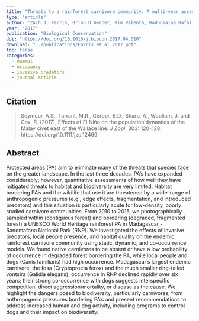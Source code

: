 ```yaml
---
title: "Threats to a rainforest carnivore community: A multi-year assessment of occupancy and co-occurrence in Madagascar"
type: "article"
author: "Zach J. Farris, Brian D Gerber, Kim Valenta, Radoniaina Rafaliarison, Jean Claude Razafimahaimodison, Eileen Larney, Tsiky Rajaonarivelo, Zoavina Randriana, Patricia C. Wright, Colin A Chapman"
year: "2017"
publication: "Biological Conservation"
doi: "https://doi.org/10.1016/j.biocon.2017.04.010"
download: "../publications/Farris et al 2017.pdf"
toc: false
categories:
  - mammal
  - occupancy
  - invasive predators
  - journal article
---
```


## Citation 

> Seymour, A.S., Tarrant, M.R., Gerber, B.D., Sharp, A., Woollam, J. and Cox, R. (2017), Effects of El Niño on the population dynamics of the Malay civet east of the Wallace line. *J Zool*, 303: 120-128. https://doi.org/10.1111/jzo.12469

## Abstract

Protected areas (PA) aim to eliminate many of the threats that species face on the greater landscape. In the last three decades, PA's have expanded considerably; however, quantitative assessments of how well they have mitigated threats to habitat and biodiversity are very limited. Habitat bordering PA's and the wildlife that use it are threatened by a wide-range of anthropogenic pressures (e.g., edge effects, fragmentation, and introduced predators) and this situation is particularly acute for low-density, poorly studied carnivore communities. From 2010 to 2015, we photographically sampled within (contiguous forest) and bordering (degraded, fragmented forest) a UNESCO World Heritage rainforest PA in Madagascar - Ranomafana National Park (RNP). We investigated the effects of invasive predators, local people presence, and habitat quality on the endemic rainforest carnivore community using static, dynamic, and co-occurrence models. We found native carnivores to be absent or have a low probability of occurrence in degraded forest bordering the PA, while local people and dogs (Canis familiaris) had high occurrence. Madagascar's largest endemic carnivore, the fosa (Cryptoprocta ferox) and the much smaller ring-tailed vontsira (Galidia elegans), occurrence in RNP declined rapidly over six years; their strong co-occurrence with dogs suggests interspecific competition, direct aggression/mortality, or disease as the cause. We highlight the dangers posed to biodiversity, particularly carnivores, from anthropogenic pressures bordering PA's and present recommendations to address increased human and dog activity, including programs to control dogs and their impact on biodiversity.